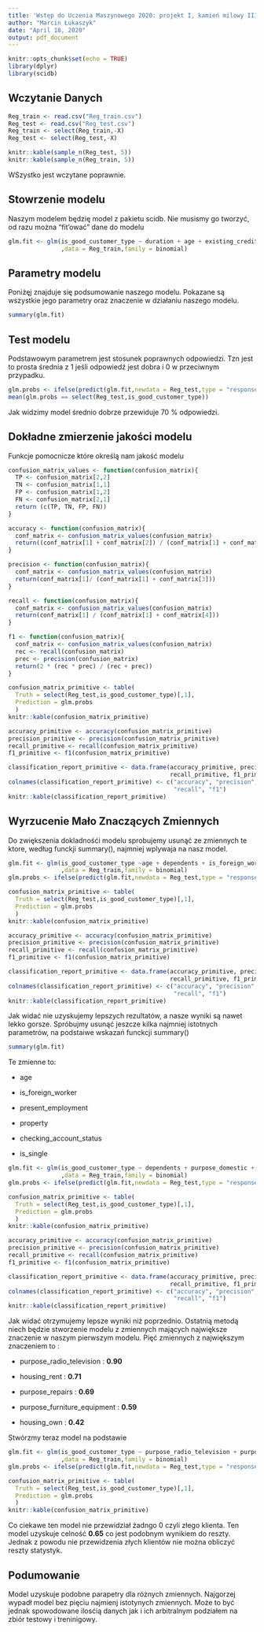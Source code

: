 ---
title: 'Wstęp do Uczenia Maszynowego 2020: projekt I, kamień milowy III - Regresja'
author: "Marcin Łukaszyk"
date: "April 18, 2020"
output: pdf_document
---

```{r setup, include=FALSE}
knitr::opts_chunk$set(echo = TRUE)
library(dplyr)
library(scidb)
```

## Wczytanie Danych

```{r,warning=FALSE}

Reg_train <- read.csv("Reg_train.csv")
Reg_test <- read.csv("Reg_test.csv")
Reg_train <- select(Reg_train,-X)
Reg_test <- select(Reg_test,-X)

knitr::kable(sample_n(Reg_test, 5))
knitr::kable(sample_n(Reg_train, 5))

```

WSzystko jest wczytane poprawnie.

## Stowrzenie modelu

Naszym modelem będzię model z pakietu scidb.
Nie musismy go tworzyć, od razu można "fit'ować" dane do modelu

```{r}
glm.fit <- glm(is_good_customer_type ~ duration + age + existing_credits + dependents + has_telephone + is_foreign_worker + has_problems_credit_history + purpose_domestic + purpose_retraining + purpose_radio_television + purpose_new_car + purpose_used_car + purpose_business + purpose_repairs + purpose_education + purpose_furniture_equipment + other_debtors_guarantor + other_debtors_co_applicant + other_installment_plans_bank + other_installment_plans_stores + housing_rent + housing_own + job_skilled_employee + job_unskilled_resident + job_highly_qualified_employee + savings + present_employment + property + checking_account_status + is_woman + is_single
               ,data = Reg_train,family = binomial)
```


## Parametry modelu

Poniżęj znajduje się podsumowanie naszego modelu.
Pokazane są wszystkie jego parametry oraz znaczenie w działaniu naszego modelu.

```{r}
summary(glm.fit)
```

## Test modelu

Podstawowym parametrem jest stosunek poprawnych odpowiedzi.
Tzn jest to prosta średnia z 1 jeśli odpowiedź jest dobra i 0 w przeciwnym przypadku.

```{r}
glm.probs <- ifelse(predict(glm.fit,newdata = Reg_test,type = "response") > 0.5,1,0)
mean(glm.probs == select(Reg_test,is_good_customer_type))
```


Jak widzimy model średnio dobrze przewiduje 70 % odpowiedzi.

## Dokładne zmierzenie jakości modelu

Funkcje pomocnicze które określą nam jakość modelu

```{r metrics_functions}
confusion_matrix_values <- function(confusion_matrix){
  TP <- confusion_matrix[2,2]
  TN <- confusion_matrix[1,1]
  FP <- confusion_matrix[1,2]
  FN <- confusion_matrix[2,1]
  return (c(TP, TN, FP, FN))
}

accuracy <- function(confusion_matrix){
  conf_matrix <- confusion_matrix_values(confusion_matrix)
  return((conf_matrix[1] + conf_matrix[2]) / (conf_matrix[1] + conf_matrix[2] + conf_matrix[3] + conf_matrix[4]))
}

precision <- function(confusion_matrix){
  conf_matrix <- confusion_matrix_values(confusion_matrix)
  return(conf_matrix[1]/ (conf_matrix[1] + conf_matrix[3]))
}

recall <- function(confusion_matrix){
  conf_matrix <- confusion_matrix_values(confusion_matrix)
  return(conf_matrix[1] / (conf_matrix[1] + conf_matrix[4]))
}

f1 <- function(confusion_matrix){
  conf_matrix <- confusion_matrix_values(confusion_matrix)
  rec <- recall(confusion_matrix)
  prec <- precision(confusion_matrix)
  return(2 * (rec * prec) / (rec + prec))
}
```

```{r}
confusion_matrix_primitive <- table(
  Truth = select(Reg_test,is_good_customer_type)[,1], 
  Prediction = glm.probs
  )
knitr::kable(confusion_matrix_primitive)

accuracy_primitive <- accuracy(confusion_matrix_primitive)
precision_primitive <- precision(confusion_matrix_primitive)
recall_primitive <- recall(confusion_matrix_primitive)
f1_primitive <- f1(confusion_matrix_primitive)

classification_report_primitive <- data.frame(accuracy_primitive, precision_primitive,
                                              recall_primitive, f1_primitive)
colnames(classification_report_primitive) <- c("accuracy", "precision",
                                               "recall", "f1")
knitr::kable(classification_report_primitive)
```


## Wyrzucenie Mało Znaczących Zmiennych

Do zwiększenia dokladnośći modelu sprobujemy usunąć ze zmiennych te ktore, według funckji summary(), najmniej wplywaja na nasz model.

```{r}
glm.fit <- glm(is_good_customer_type ~age + dependents + is_foreign_worker + purpose_domestic + purpose_retraining + purpose_radio_television + purpose_business + purpose_repairs + purpose_education + purpose_furniture_equipment + other_debtors_guarantor + other_debtors_co_applicant + other_installment_plans_bank + other_installment_plans_stores + housing_rent + housing_own + job_skilled_employee + job_unskilled_resident + job_highly_qualified_employee + savings + present_employment + property + checking_account_status + is_woman + is_single
               ,data = Reg_train,family = binomial)
glm.probs <- ifelse(predict(glm.fit,newdata = Reg_test,type = "response") > 0.5,1,0)
```

```{r}
confusion_matrix_primitive <- table(
  Truth = select(Reg_test,is_good_customer_type)[,1], 
  Prediction = glm.probs
  )
knitr::kable(confusion_matrix_primitive)

accuracy_primitive <- accuracy(confusion_matrix_primitive)
precision_primitive <- precision(confusion_matrix_primitive)
recall_primitive <- recall(confusion_matrix_primitive)
f1_primitive <- f1(confusion_matrix_primitive)

classification_report_primitive <- data.frame(accuracy_primitive, precision_primitive,
                                              recall_primitive, f1_primitive)
colnames(classification_report_primitive) <- c("accuracy", "precision",
                                               "recall", "f1")
knitr::kable(classification_report_primitive)
```

Jak widać nie uzyskujemy lepszych rezultatów, a nasze wyniki są nawet lekko gorsze.
Spróbujmy usunąć jeszcze kilka najmniej istotnych parametrów, na podstaiwe wskazań funckcji summary()

```{r}
summary(glm.fit)
```

Te zmienne to:

- age

- is_foreign_worker

- present_employment

- property 

- checking_account_status

- is_single


```{r}
glm.fit <- glm(is_good_customer_type ~ dependents + purpose_domestic + purpose_retraining + purpose_radio_television + purpose_business + purpose_repairs + purpose_education + purpose_furniture_equipment + other_debtors_guarantor + other_debtors_co_applicant + other_installment_plans_bank + other_installment_plans_stores + housing_rent + housing_own + job_skilled_employee + job_unskilled_resident + job_highly_qualified_employee + savings + is_woman
               ,data = Reg_train,family = binomial)
glm.probs <- ifelse(predict(glm.fit,newdata = Reg_test,type = "response") > 0.5,1,0)
```


```{r}
confusion_matrix_primitive <- table(
  Truth = select(Reg_test,is_good_customer_type)[,1], 
  Prediction = glm.probs
  )
knitr::kable(confusion_matrix_primitive)

accuracy_primitive <- accuracy(confusion_matrix_primitive)
precision_primitive <- precision(confusion_matrix_primitive)
recall_primitive <- recall(confusion_matrix_primitive)
f1_primitive <- f1(confusion_matrix_primitive)

classification_report_primitive <- data.frame(accuracy_primitive, precision_primitive,
                                              recall_primitive, f1_primitive)
colnames(classification_report_primitive) <- c("accuracy", "precision",
                                               "recall", "f1")
knitr::kable(classification_report_primitive)
```

Jak widać otrzymujemy lepsze wyniki niż poprzednio.
Ostatnią metodą niech będzie stworzenie modelu z zmiennych mających największe znaczenie w naszym pierwszym modelu.
Pięć zmiennych z największym znaczeniem to : 

- purpose_radio_television : **0.90**

- housing_rent : **0.71**

- purpose_repairs : **0.69**

- purpose_furniture_equipment : **0.59**

- housing_own : **0.42**

Stwórzmy teraz model na podstawie 

```{r}
glm.fit <- glm(is_good_customer_type ~ purpose_radio_television + purpose_repairs + purpose_furniture_equipment + housing_rent + housing_own 
               ,data = Reg_train,family = binomial)
glm.probs <- ifelse(predict(glm.fit,newdata = Reg_test,type = "response") > 0.5,1,0)
```


```{r}
confusion_matrix_primitive <- table(
  Truth = select(Reg_test,is_good_customer_type)[,1], 
  Prediction = glm.probs
  )
knitr::kable(confusion_matrix_primitive)
```

Co ciekawe ten model nie przewidział żadngo 0 czyli złego klienta.
Ten model uzyskuje celność **0.65** co jest podobnym wynikiem do reszty.
Jednak z powodu nie przewidzenia złych klientów nie można obliczyć reszty statystyk.

## Podumowanie

Model uzyskuje podobne parapetry dla różnych zmiennych.
Najgorzej wypadł model bez pięciu najmienj istotynych zmiennych.
Może to być jednak spowodowane ilosćią danych jak i ich arbitralnym podziałem na zbiór testowy i treninigowy.



